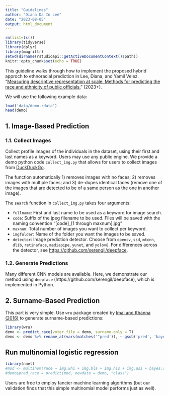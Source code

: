 ```yaml
---
title: "Guidelines"
author: "Diana Da In Lee"
date: "2023-08-05"
output: html_document
---
```


```r
rm(list=ls())
library(tidyverse)
library(dplyr)
library(magrittr)
setwd(dirname(rstudioapi::getActiveDocumentContext()$path))
knitr::opts_chunk$set(echo = TRUE)
```

This guideline walks through how to implement the proposed hybrid approch to ethnoracial prediction in Lee, Diana, and Yamil Velez. "[Measuring descriptive representation at scale: Methods for predicting the race and ethnicity of public officials.](https://osf.io/tpsv6/)" (2023+).

We will use the following example data: 

```r
load('data/demo.rdata')
head(demo)
```
## 1. Image-Based Prediction

### 1.1. Collect Images

Collect profile images of the individuals in the dataset, using their first and last names as a keyword. Users may use any public engine. We provide a demo python code `collect_img.py` that allows for users to collect images from [DuckDuckGo](https://duckduckgo.com). 

The function automatically 1) removes images with no faces; 2) removes images with multiple faces; and 3) de-dupes identical faces (remove one of the images that are detected to be of a same person as the one in another image).

The `search` function in `collect_img.py` takes four arguments:

* `fullname`: First and last name to be used as a keyword for image search.
* `code`: Suffix of the jpeg filename to be used. Files will be saved with the naming convention "[code]_[1 through maxnum].jpg"
* `maxnum`: Total number of images you want to collect per keyword.
* `imgfolder`: Name of the folder you want the images to be saved.
* `detector`: Image prediction detector. Choose from `opencv`, `ssd`, `mtcnn`, `dlib`, `retinaface`, `mediapipe`, `yunet`, and `yolov8`. For differences across the detector, see [https://github.com/serengil/deepface](https://github.com/serengil/deepface).

### 1.2. Generate Predictions

Many different CNN models are available. Here, we demonstrate our method using `deepface` (https://github.com/serengil/deepface), which is implemented in Python.


## 2. Surname-Based Prediction

This part is very simple. Use `wru` package created by [Imai and Khanna (2016)](https://imai.fas.harvard.edu/research/race.html) to generate surname-based predictions:

```r
library(wru)
demo <- predict_race(voter.file = demo, surname.only = T)
demo <- demo %>% rename_at(vars(matches('^pred')), ~ gsub('pred', 'bayes', .x))
```

## Run multinomial logistic regression

```r
library(nnet)
#mod <- multinom(race ~ img.whi + img.bla + img.his + img.asi + bayes.whi + bayes.bla + bayes.his + bayes.asi + bayes.oth, data = demo)
#demo$pred_race = predict(mod, newdata = demo, "class")
```



Users are free to employ fancier machine learning algorithms (but our validation finds that this simple multinomial model performs just as well).